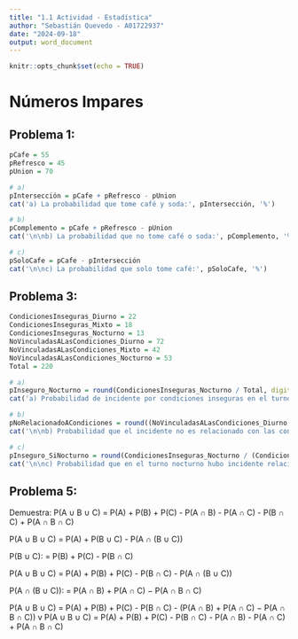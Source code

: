 ```yaml
---
title: "1.1 Actividad - Estadística"
author: "Sebastián Quevedo - A01722937"
date: "2024-09-18"
output: word_document
---
```


```r
knitr::opts_chunk$set(echo = TRUE)
```

# Números Impares

## Problema 1:
```r
pCafe = 55
pRefresco = 45
pUnion = 70

# a)
pIntersección = pCafe + pRefresco - pUnion
cat('a) La probabilidad que tome café y soda:', pIntersección, '%')

# b)
pComplemento = pCafe + pRefresco - pUnion
cat('\n\nb) La probabilidad que no tome café o soda:', pComplemento, '%')

# c)
pSoloCafe = pCafe - pIntersección
cat('\n\nc) La probabilidad que solo tome café:', pSoloCafe, '%')
```


## Problema 3:
```r
CondicionesInseguras_Diurno = 22
CondicionesInseguras_Mixto = 18
CondicionesInseguras_Nocturno = 13
NoVinculadasALasCondiciones_Diurno = 72
NoVinculadasALasCondiciones_Mixto = 42
NoVinculadasALasCondiciones_Nocturno = 53
Total = 220

# a)
pInseguro_Nocturno = round(CondicionesInseguras_Nocturno / Total, digits = 4) * 100
cat('a) Probabilidad de incidente por condiciones inseguras en el turno nocturno:', pInseguro_Nocturno, '%')

# b)
pNoRelacionadoACondiciones = round((NoVinculadasALasCondiciones_Diurno + NoVinculadasALasCondiciones_Mixto + NoVinculadasALasCondiciones_Nocturno) / Total, digits = 4) * 100
cat('\n\nb) Probabilidad que el incidente no es relacionado con las condiciones:', pNoRelacionadoACondiciones, '%')

# c)
pInseguro_SiNocturno = round(CondicionesInseguras_Nocturno / (CondicionesInseguras_Nocturno + NoVinculadasALasCondiciones_Nocturno), digits = 4) * 100
cat('\n\nc) Probabilidad que en el turno nocturno hubo incidente relacionado con las condiciones:', pInseguro_SiNocturno, '%')
```


## Problema 5:
Demuestra: P(A ∪ B ∪ C) = P(A) + P(B) + P(C) - P(A ∩ B) - P(A ∩ C) - P(B ∩ C) + P(A ∩ B ∩ C)

P(A ∪ B ∪ C) = P(A) + P(B ∪ C) - P(A ∩ (B ∪ C))

P(B ∪ C):
= P(B) + P(C) - P(B ∩ C)

P(A ∪ B ∪ C) = P(A) + P(B) + P(C) - P(B ∩ C) - P(A ∩ (B ∪ C))

P(A ∩ (B ∪ C)):
= P(A ∩ B) + P(A ∩ C) − P(A ∩ B ∩ C)

P(A ∪ B ∪ C) = P(A) + P(B) + P(C) - P(B ∩ C) - (P(A ∩ B) + P(A ∩ C) − P(A ∩ B ∩ C))
                                        v
P(A ∪ B ∪ C) = P(A) + P(B) + P(C) - P(B ∩ C) - P(A ∩ B) - P(A ∩ C) + P(A ∩ B ∩ C)






